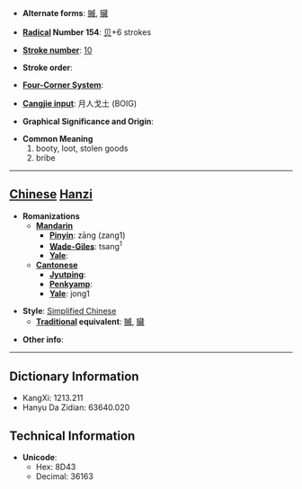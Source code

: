 * '''Alternate forms''': [[贓]], [[贜]]

* '''[[Wiktionary:Chinese radical index| Radical]] Number 154''': [[Wiktionary:Chinese radical index 贝|贝]]+6 strokes

* '''[[Wiktionary:Chinese total strokes index|Stroke number]]''': [[Wiktionary:Chinese total strokes index 10|10]]

* '''Stroke order''': 

* '''[[Wiktionary:Chinese four corner index|Four-Corner System]]''': 

* '''[[Wiktionary:Chinese Cangjie index|Cangjie input]]''': 月人戈土 (BOIG)

* '''Graphical Significance and Origin''': 

* '''Common Meaning'''
*#booty, loot, stolen goods
*# bribe


----

== [[Chinese]] [[Hanzi]] ==

* '''Romanizations'''
** '''[[Mandarin]]'''
*** '''[[Pinyin]]''': zāng (zang1)
*** '''[[Wade-Giles]]''': tsang<sup>1</sup>
*** '''[[Yale]]''': 
** '''[[Cantonese]]'''
*** '''[[Jyutping]]''':
*** '''[[Penkyamp]]''': 
*** '''[[Yale]]''': jong1

* '''Style''': [[Simplified Chinese]] 
** '''[[Traditional Chinese|Traditional]] equivalent''': [[贓]], [[贜]]

* '''Other info''': 

----

== Dictionary Information ==

* KangXi: 1213.211
* Hanyu Da Zidian: 63640.020

== Technical Information ==

* '''Unicode''':
** Hex: 8D43
** Decimal: 36163